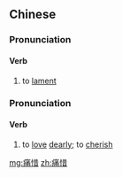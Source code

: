 ==Chinese==
{{zh-forms}}

===Pronunciation===
{{zh-pron
|m=tòng惜
|c=tung3 sik1
|mn=qz,xm:thòng-sioh/zz:thòng-sek
|cat=v
}}

====Verb====
{{zh-verb}}

# to [[lament]]

===Pronunciation===
{{zh-pron
|c=tung3 sek3
|h=pfs=thung-siak
|mn=thiàⁿ-sioh
|cat=v
}}

====Verb====
{{zh-verb}}

# {{lb|zh|Cantonese|Hakka|Min Nan}} to [[love]] [[dearly]]; to [[cherish]]

[[mg:痛惜]]
[[zh:痛惜]]